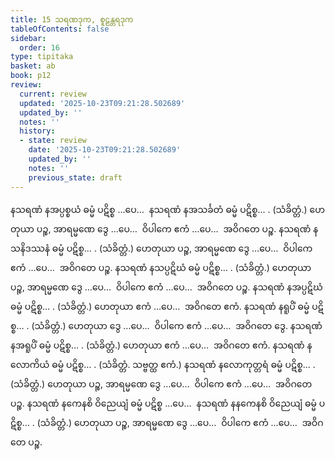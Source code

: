 ```yaml
---
title: 15 သရဏဒုက, စူဠန္တရဒုက
tableOfContents: false
sidebar:
  order: 16
type: tipitaka
basket: ab
book: p12
review:
  current: review
  updated: '2025-10-23T09:21:28.502689'
  updated_by: ''
  notes: ''
  history:
  - state: review
    date: '2025-10-23T09:21:28.502689'
    updated_by: ''
    notes: ''
    previous_state: draft
---
```



<ReviewStatus review={frontmatter.review} showDetails={true} />

<HypothesisAnnotation frontmatter={frontmatter} />

<DynamicBreadcrumb />

<Division number="46" book="p12" e="ch" v="40" p="169">

<Paragraph number="149" book="p12">
နသရဏံ နအပ္ပစ္စယံ ဓမ္မံ ပဋိစ္စ …ပေ…  နသရဏံ နအသင်္ခတံ ဓမ္မံ ပဋိစ္စ… . (သံခိတ္တံ.) ဟေတုယာ ပဉ္စ, အာရမ္မဏေ ဒွေ …ပေ…  ဝိပါကေ ဧကံ …ပေ…  အဝိဂတေ ပဉ္စ.
</Paragraph>

<Paragraph number="150" book="p12">
နသရဏံ နသနိဒဿနံ ဓမ္မံ ပဋိစ္စ… . (သံခိတ္တံ.) ဟေတုယာ ပဉ္စ, အာရမ္မဏေ ဒွေ …ပေ…  ဝိပါကေ ဧကံ …ပေ…  အဝိဂတေ ပဉ္စ.
</Paragraph>

<Paragraph number="151" book="p12">
နသရဏံ နသပ္ပဋိဃံ ဓမ္မံ ပဋိစ္စ… . (သံခိတ္တံ.) ဟေတုယာ ပဉ္စ, အာရမ္မဏေ ဒွေ …ပေ…  ဝိပါကေ ဧကံ …ပေ…  အဝိဂတေ ပဉ္စ.
</Paragraph>

<Paragraph number="152" book="p12">
နသရဏံ နအပ္ပဋိဃံ ဓမ္မံ ပဋိစ္စ… . (သံခိတ္တံ.) ဟေတုယာ ဧကံ …ပေ…  အဝိဂတေ ဧကံ.
</Paragraph>

<Paragraph number="153" book="p12">
နသရဏံ နရူပိံ ဓမ္မံ ပဋိစ္စ… . (သံခိတ္တံ.) ဟေတုယာ ဒွေ …ပေ…  ဝိပါကေ ဧကံ …ပေ…  အဝိဂတေ ဒွေ.
</Paragraph>

<Paragraph number="154" book="p12">
နသရဏံ နအရူပိံ ဓမ္မံ ပဋိစ္စ… . (သံခိတ္တံ.) ဟေတုယာ ဧကံ …ပေ…  အဝိဂတေ ဧကံ.
</Paragraph>

<Paragraph number="155" book="p12">
နသရဏံ နလောကိယံ ဓမ္မံ ပဋိစ္စ… . (သံခိတ္တံ. သဗ္ဗတ္ထ ဧကံ.)
</Paragraph>

<Paragraph number="156" book="p12">
နသရဏံ နလောကုတ္တရံ ဓမ္မံ ပဋိစ္စ… . (သံခိတ္တံ.) ဟေတုယာ ပဉ္စ, အာရမ္မဏေ ဒွေ …ပေ…  ဝိပါကေ ဧကံ …ပေ…  အဝိဂတေ ပဉ္စ.
</Paragraph>

<Paragraph number="157" book="p12">
နသရဏံ နကေနစိ ဝိညေယျံ ဓမ္မံ ပဋိစ္စ …ပေ…  နသရဏံ နနကေနစိ ဝိညေယျံ ဓမ္မံ ပဋိစ္စ… . (သံခိတ္တံ.) ဟေတုယာ ပဉ္စ, အာရမ္မဏေ ဒွေ …ပေ…  ဝိပါကေ ဧကံ …ပေ…  အဝိဂတေ ပဉ္စ.
</Paragraph>
</Division>